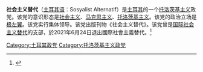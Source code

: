 '''社会主义替代'''（[[土耳其语|土耳其语]]：Sosyalist Alternatif）是[[土耳其|土耳其]]的一个[[托洛茨基主义|托洛茨基主义]]政党。该党的意识形态是[[社会主义|社会主义]]、[[马克思主义|马克思主义]]、[[托洛茨基主义|托洛茨基主义]]。该党的政治立场是[[极左翼|极左翼]]。该党实行集体领导。该党出版刊物《社会主义替代》。该党曾是[[国际社会主义替代|国际社会主义替代]]的支部，於2021年6月24日退出國際社會主義替代。<ref>{{cite web |title=Why we disaffiliate from the ISA – Open letter by the ISA sections in Greece, Turkey and Cyprus |url=https://net.xekinima.org/why-we-disaffiliate-from-the-isa-open-letter-by-the-isa-sections-in-greece-turkey-and-cyprus/ |website=Xekinima |accessdate=24 June 2021 |archive-date=2021-06-28 |archive-url=https://web.archive.org/web/20210628175746/https://net.xekinima.org/why-we-disaffiliate-from-the-isa-open-letter-by-the-isa-sections-in-greece-turkey-and-cyprus/ |dead-url=no }}</ref>

[[Category:土耳其政党|Category:土耳其政党]]
[[Category:托洛茨基主义政党|Category:托洛茨基主义政党]]